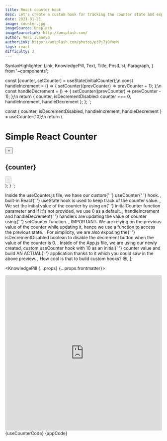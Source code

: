 ```yaml
---
title: React counter hook
desc: Let's create a custom hook for tracking the counter state and exposing the current counter value with increment, decrement handlers.
date: 2021-01-21
image: counter.jpg
imageSource: Unsplash
imageSourceLink: http://unsplash.com/
author: Veri Ivanova
authorLink: https://unsplash.com/photos/p3Pj7jOYvnM
tags: react
difficulty: 2
---
```


  SyntaxHighlighter,
  Link,
  KnowledgePill,
  Text,
  Title,
  PostList,
  Paragraph,
} from '~components';

  const [counter, setCounter] = useState(initialCounter);\n
  const handleIncrement = () => {
    setCounter((prevCounter) => prevCounter + 1);
  };\n
  const handleDecrement = () => {
    setCounter((prevCounter) => prevCounter - 1);
  };\n
  return {
    counter,
    isDecrementDisabled: counter === 0,
    handleIncrement,
    handleDecrement
  };
};
`;

  const {
    counter,
    isDecrementDisabled,
    handleIncrement,
    handleDecrement
  } = useCounter(10);\n
  return (
    <div>
      <h1>Simple React Counter</h1>
      <button onClick={handleIncrement}>+</button>
      <h2>{counter}</h2>
      <button onClick={handleDecrement} disabled={isDecrementDisabled}>
        -
      </button>
    </div>
  );
}
`;

  <Text>
    Inside the <Text code>useCounter.js</Text> file, we have our custom{' '}
    <Text code>useCounter</Text>{' '}
    <Link href="https://reactjs.org/docs/hooks-custom.html">hook</Link>.
  </Text>,
  <Text>
    built-in React{' '}
    <Link href="https://reactjs.org/docs/hooks-state.html">useState</Link> hook
    is used to keep track of the <Text code>counter</Text> value.
  </Text>,
  <Text>
    We set the initial value of the <Text code>counter</Text> by using an{' '}
    <Text code>initialCounter</Text> function parameter and if it's not
    provided, we use 0 as a default.
  </Text>,
  <Text>
    <Text code>handleIncrement</Text> and <Text code>handleDecrement</Text>{' '}
    handlers are updating the value of <Text code>counter</Text> using{' '}
    <Text code>setCounter</Text> function.
  </Text>,
  <Text>
    <Text strong>IMPORTANT</Text>: We are relying on the previous value of the
    <Text code>counter</Text> while updating it, hence we use a function to access
    the previous state.
  </Text>,
  <Text>
    For simplicity, we are also exposing the{' '}
    <Text code>isDecrementDisabled</Text> boolean to disable the decrement
    button when the value of the <Text code>counter</Text> is 0.
  </Text>,
  <Text>
    Inside of the <Text code>App.js</Text> file, we are using our newly created,
    custom <Text code>useCounter</Text> hook with 10 as an initial{' '}
    <Text code>counter</Text> value and build <Text strong>AN ACTUAL</Text>{' '}
    application thanks to it which you could saw in the above preview.
  </Text>,
  <Text>How cool is that to build custom hooks? 😎</Text>,
];

<KnowledgePill {...props} {...props.frontmatter}>
  <Title level={4} transform="none">
    Preview
  </Title>
  <Paragraph>
    <iframe
      src="https://codesandbox.io/embed/infallible-resonance-odux8?fontsize=14&hidenavigation=1&theme=dark"
      style="width:100%; height:500px; border:0; border-radius: 4px; overflow:hidden;"
      title="infallible-resonance-odux8"
      allow="accelerometer; ambient-light-sensor; camera; encrypted-media; geolocation; gyroscope; hid; microphone; midi; payment; usb; vr; xr-spatial-tracking"
      sandbox="allow-forms allow-modals allow-popups allow-presentation allow-same-origin allow-scripts"
    ></iframe>
  </Paragraph>
  <Title level={4} transform="none">
    Tik, Tok, Tik, Tok
  </Title>
  <SyntaxHighlighter language="javascript" title="React - useCounter.js">
    {useCounterCode}
  </SyntaxHighlighter>
  <SyntaxHighlighter language="javascript" title="React - App.js">
    {appCode}
  </SyntaxHighlighter>
  <Title level={4} transform="none">
    Explanation
  </Title>
  <PostList data={listData} />
</KnowledgePill>

